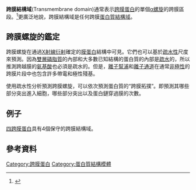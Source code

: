 '''跨膜結構域'''(Transmembrane domain)通常表示[[跨膜蛋白|跨膜蛋白]]的單個[[α螺旋|α螺旋]]的跨膜區段。<ref>{{cite journal|url=http://www.cell.com/abstract/S0092-8674%2810%2900612-4#Introduction|title=A Comprehensive Comparison of Transmembrane Domains Reveals Organelle-Specific Properties|date=9 July 2010|journal=Cell|volume=142|issue=1|pages=158–169|doi=10.1016/j.cell.2010.05.037|pmid=20603021|author=Hayley J. Sharpe|author2=Tim J. Stevens|author3=Sean Munro|pmc=2928124}}</ref>更廣泛地說，跨膜結構域是任何跨膜[[蛋白質結構域|蛋白質結構域]]。

==跨膜螺旋的鑑定==
跨膜螺旋在通過[[X射線衍射|X射線衍射]]確定的[[膜蛋白|膜蛋白]]結構中可見。它們也可以基於[[疏水性|疏水性]]尺度來預測。因為[[雙層磷脂質|雙層磷脂質]]的內部和大多數已知結構的蛋白質的內部是[[疏水|疏水]]的，所以推測跨越膜的[[氨基酸|氨基酸]]也必須是疏水的。但是，[[離子幫浦|離子幫浦]]和[[離子通道|離子通道]]在通常[[非極性|非極性]]的跨膜片段中也包含許多帶電和極性殘基。

使用疏水性分析預測跨膜螺旋，可以依次預測蛋白質的“跨膜拓撲”。即預測其哪些部分突出進入細胞，哪些部分突出以及蛋白鏈穿過膜的次數。

==例子==
[[四跨膜蛋白|四跨膜蛋白]]具有4個保守的跨膜結構域。

==參考資料==
{{reflist}}

[[Category:跨膜蛋白|Category:跨膜蛋白]]
[[Category:蛋白質結構模體|Category:蛋白質結構模體]]